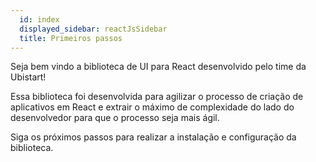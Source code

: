 ```yaml
---
  id: index
  displayed_sidebar: reactJsSidebar
  title: Primeiros passos
---
```


Seja bem vindo a biblioteca de UI para React desenvolvido pelo time da Ubistart!

Essa biblioteca foi desenvolvida para agilizar o processo de criação de aplicativos em React e extrair o máximo de complexidade do lado do desenvolvedor para que o processo seja mais ágil.

Siga os próximos passos para realizar a instalação e configuração da biblioteca.
